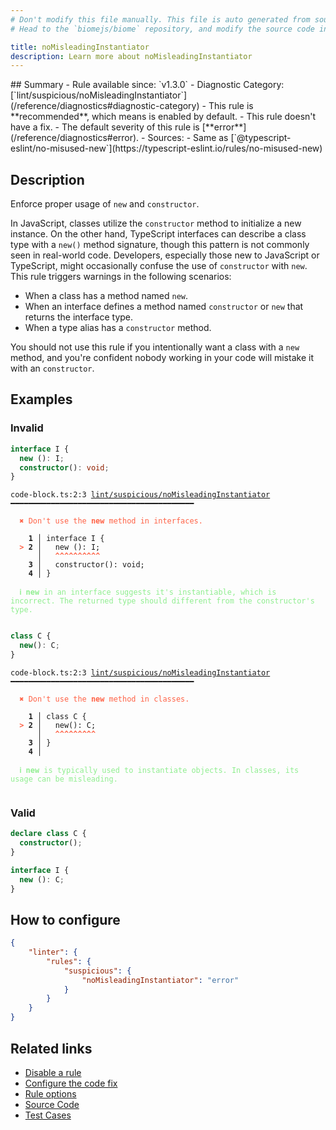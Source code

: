 ```yaml
---
# Don't modify this file manually. This file is auto generated from source, and you will lose your changes next time the website is built.
# Head to the `biomejs/biome` repository, and modify the source code in there.

title: noMisleadingInstantiator
description: Learn more about noMisleadingInstantiator
---
```


<Tabs>
<TabItem label="TypeScript and TSX" icon="seti:typescript">
## Summary
- Rule available since: `v1.3.0`
- Diagnostic Category: [`lint/suspicious/noMisleadingInstantiator`](/reference/diagnostics#diagnostic-category)
- This rule is **recommended**, which means is enabled by default.
- This rule doesn't have a fix.
- The default severity of this rule is [**error**](/reference/diagnostics#error).
- Sources: 
  - Same as [`@typescript-eslint/no-misused-new`](https://typescript-eslint.io/rules/no-misused-new)

## Description
Enforce proper usage of `new` and `constructor`.

In JavaScript, classes utilize the `constructor` method to initialize a new instance. On the other hand, TypeScript interfaces can describe a class type with a `new()` method signature, though this pattern is not commonly seen in real-world code. Developers, especially those new to JavaScript or TypeScript, might occasionally confuse the use of `constructor` with `new`.
This rule triggers warnings in the following scenarios:

- When a class has a method named `new`.
- When an interface defines a method named `constructor` or `new` that returns the interface type.
- When a type alias has a `constructor` method.

You should not use this rule if you intentionally want a class with a `new` method, and you're confident nobody working in your code will mistake it with an `constructor`.

## Examples

### Invalid

```ts
interface I {
  new (): I;
  constructor(): void;
}
```

<pre class="language-text"><code class="language-text">code-block.ts:2:3 <a href="https://biomejs.dev/linter/rules/no-misleading-instantiator">lint/suspicious/noMisleadingInstantiator</a> ━━━━━━━━━━━━━━━━━━━━━━━━━━━━━━━━━━━━━━━━━<br /><br />  <strong><span style="color: Tomato;">✖</span></strong> <span style="color: Tomato;">Don't use the </span><span style="color: Tomato;"><strong>new</strong></span><span style="color: Tomato;"> method in interfaces.</span><br />  <br />    <strong>1 │ </strong>interface I &#123;<br />  <strong><span style="color: Tomato;">&gt;</span></strong> <strong>2 │ </strong>  new (): I;<br />   <strong>   │ </strong>  <strong><span style="color: Tomato;">^</span></strong><strong><span style="color: Tomato;">^</span></strong><strong><span style="color: Tomato;">^</span></strong><strong><span style="color: Tomato;">^</span></strong><strong><span style="color: Tomato;">^</span></strong><strong><span style="color: Tomato;">^</span></strong><strong><span style="color: Tomato;">^</span></strong><strong><span style="color: Tomato;">^</span></strong><strong><span style="color: Tomato;">^</span></strong><strong><span style="color: Tomato;">^</span></strong><br />    <strong>3 │ </strong>  constructor(): void;<br />    <strong>4 │ </strong>&#125;<br />  <br />  <strong><span style="color: lightgreen;">ℹ</span></strong> <span style="color: lightgreen;"><strong>new</strong></span><span style="color: lightgreen;"> in an interface suggests it's instantiable, which is incorrect. The returned type should different from the constructor's type.</span><br />  <br /></code></pre>

```ts
class C {
  new(): C;
}
```

<pre class="language-text"><code class="language-text">code-block.ts:2:3 <a href="https://biomejs.dev/linter/rules/no-misleading-instantiator">lint/suspicious/noMisleadingInstantiator</a> ━━━━━━━━━━━━━━━━━━━━━━━━━━━━━━━━━━━━━━━━━<br /><br />  <strong><span style="color: Tomato;">✖</span></strong> <span style="color: Tomato;">Don't use the </span><span style="color: Tomato;"><strong>new</strong></span><span style="color: Tomato;"> method in classes.</span><br />  <br />    <strong>1 │ </strong>class C &#123;<br />  <strong><span style="color: Tomato;">&gt;</span></strong> <strong>2 │ </strong>  new(): C;<br />   <strong>   │ </strong>  <strong><span style="color: Tomato;">^</span></strong><strong><span style="color: Tomato;">^</span></strong><strong><span style="color: Tomato;">^</span></strong><strong><span style="color: Tomato;">^</span></strong><strong><span style="color: Tomato;">^</span></strong><strong><span style="color: Tomato;">^</span></strong><strong><span style="color: Tomato;">^</span></strong><strong><span style="color: Tomato;">^</span></strong><strong><span style="color: Tomato;">^</span></strong><br />    <strong>3 │ </strong>&#125;<br />    <strong>4 │ </strong><br />  <br />  <strong><span style="color: lightgreen;">ℹ</span></strong> <span style="color: lightgreen;"><strong>new</strong></span><span style="color: lightgreen;"> is typically used to instantiate objects. In classes, its usage can be misleading.</span><br />  <br /></code></pre>

### Valid

```ts
declare class C {
  constructor();
}

interface I {
  new (): C;
}
```

## How to configure
```json title="biome.json"
{
	"linter": {
		"rules": {
			"suspicious": {
				"noMisleadingInstantiator": "error"
			}
		}
	}
}

```
## Related links

- [Disable a rule](/linter/#disable-a-rule)
- [Configure the code fix](/linter#configure-the-code-fix)
- [Rule options](/linter/#rule-options)
- [Source Code](https://github.com/biomejs/biome/blob/main/crates/biome_js_analyze/src/lint/suspicious/no_misleading_instantiator.rs)
- [Test Cases](https://github.com/biomejs/biome/blob/main/crates/biome_js_analyze/tests/specs/suspicious/noMisleadingInstantiator)

</TabItem>
</Tabs>

